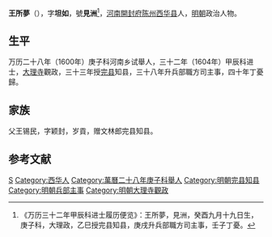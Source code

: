 '''王所夢'''（{{bd|1567年||1619年|catIdx=}}），字'''坦如'''，號'''見洲'''<ref>《万历三十二年甲辰科进士履历便览》：王所夢，見洲，癸酉九月十九日生，庚子科，大理政，乙巳授完县知县，庚戌升兵部職方司主事，壬子丁憂。</ref>，[[河南|河南]][[開封府|開封府]][[陈州|陈州]][[西华县|西华县]]人，[[明朝|明朝]]政治人物。

== 生平 ==
万历二十八年（1600年）庚子科河南乡试舉人，三十二年（1604年）甲辰科进士，[[大理寺|大理寺]]觀政，三十三年授[[完县|完县]]知县，三十八年升兵部職方司主事，四十年丁憂歸。

== 家族 ==
父王锡民，字颖封，岁貢，赠文林郎完县知县。

==参考文献==
{{reflist}}

{{萬曆三十二年甲辰科殿試金榜}}

{{Authority control}}

{{DEFAULTSORT:}}
[[Category:王姓|S]]
[[Category:西华人|Category:西华人]]
[[Category:萬曆二十八年庚子科舉人|Category:萬曆二十八年庚子科舉人]]
[[Category:明朝完县知县|Category:明朝完县知县]]
[[Category:明朝兵部主事|Category:明朝兵部主事]]
[[Category:明朝大理寺觀政|Category:明朝大理寺觀政]]